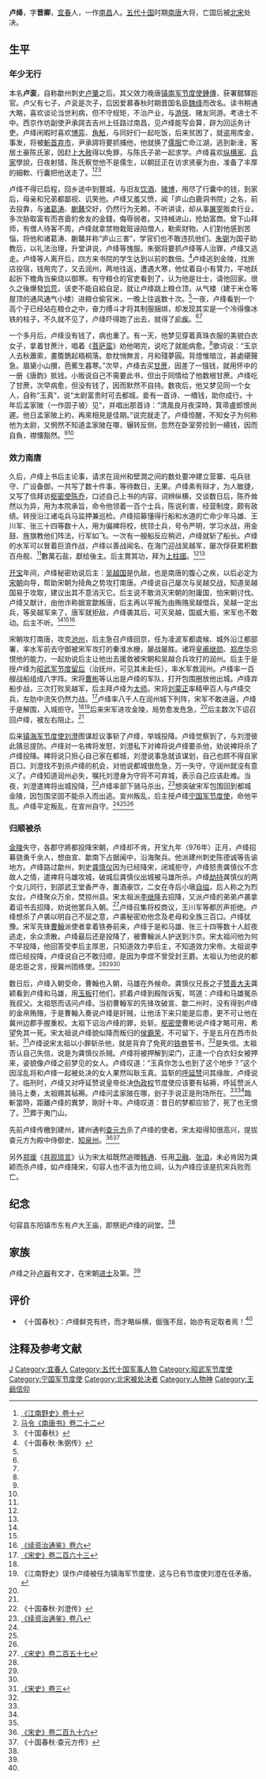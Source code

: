 '''卢绛'''{{BD|10世纪||976年|6月8日|catIdx=L}}，字'''晋卿'''，[[宜春|宜春]]人，一作[[南昌|南昌]]人。[[五代十国|五代十国]]时期[[南唐|南唐]]大将，亡国后被[[北宋|北宋]]处决。

== 生平 ==
=== 年少无行 ===
本名'''卢衮'''，自称歙州刺史[[卢肇|卢肇]]之后。其父效力晚唐[[镇南军节度使|镇南军节度使]][[鍾傳|鍾傳]]，获署舘驛廵官。卢父有七子，卢衮是次子，后因爱慕春秋时期晋国名臣[[魏绛|魏绛]]而改名。读书稍通大略，喜欢谈论当世利病，但不守规矩，不治产业，与[[游侠|游侠]]、赌友同游。考进士不中。西京作坊副使尹承諤去吉州上任路过南昌，见卢绛能写会算，辟为回运务计吏。卢绛闲暇时喜欢[[赌博|博弈]]、[[角觗|角觗]]，与同好们一起吃饭，后来贫困了，就盗用库金，事发，将被[[斬首|斬首]][[弃市|弃市]]，尹承諤将要抓捕他，他就换了[[儒服|儒服]]亡命江湖，逃到新淦，客居土豪陈氏家，因赶上[[大赦|大赦]]得以免罪，与陈氏子弟一起求学。卢绛喜欢[[纵横家|纵横家]]、[[兵家|兵家]]學說，日夜射猎，陈氏察觉他不是儒生，以朝廷正在访求贤豪为由，准备了丰厚的細軟、行囊把他送走了。<ref name=JNYS>[[:s:江南野史_(四庫全書本)/卷10|《江南野史》卷十]]</ref><ref name=ML22>[[:s:南唐書_(馬令,_四庫全書本)/卷22|马令《南唐书》卷二十二]]</ref><ref name=SGCQ>《十国春秋》</ref>

卢绛不得已启程，回乡途中到豐城，与旧友[[饮酒|饮酒]]、[[赌博|赌博]]，用尽了行囊中的钱，到家后，母亲和兄弟都鄙视、讥笑他。卢绛又羞又愤，闻「庐山白鹿洞书院」之名，前去投靠，与[[诸葛涛|诸葛涛]]、[[蒯鼇|蒯鼇]]交好，仍然行为无赖，不听讲读，却从事[[屠宰|屠宰]]贩卖行业，多次胁取富有而吝啬的舍友的金錢，侮辱弱者。又持械进山，抢劫富商。曾下山拜师，有僧人待客不周，卢绛就拿禁物栽赃诬陷僧人，勒索财物。人们對他感到苦惱，将他和诸葛涛、蒯鼇并称“庐山三害”，学官们也不敢违抗他们。[[朱弼|朱弼]]为国子助教后，以礼法治理，升堂讲说，卢绛等愧服。朱弼将要抓卢绛等人治罪，卢绛又逃走。卢绛等人离开后，四方来书院的学生达到以前的数倍。<ref>《十国春秋·朱弼传》</ref>卢绛逃到金陵，找旅店投宿，钱用完了，又去润州，两地往返，遭遇大寒，他仗着自小有膂力，平地跃起折下檐角当柴烧以御寒。有守粮仓的官吏看到了，认为他是壮士，请他回家。很久之後爆發[[饥荒|饥荒]]，该吏不能自給自足，就让卢绛跳上粮仓顶，从气楼（建于米仓等屋顶的通风通气小楼）进粮仓偷官米，一晚上往返数十次。<ref name=SGCQ/>一夜，卢绛看到一个高个子已经站在粮仓之中，奋力搏斗才将其制服捆绑，却发现其实是一个冷得像冰铁的柱子，不久就不见了，卢绛吓得跑了出去，就得了[[疟疾|疟疾]]。<ref name=JNYS/><ref name=ML22/>

一个多月后，卢绛没有钱了，病也重了。有一天，他梦见穿着真珠衣服的美貌白衣女子，拿着甘蔗汁，唱着《[[菩萨蛮|菩萨蛮]]》劝他喝完，说吃了就能病愈。<ref name=SGCQ/>歌词说：“玉京人去秋蕭索，畫簷鵲起梧桐落。欹枕悄無言，月和殘夢圓。背燈惟暗泣，甚處碪聲急。眉黛小山攅，芭蕉生暮寒。”次早，卢绛去买[[甘蔗|甘蔗]]，因差了一镪钱，就用怀中的一册《唐韵》抵钱。小贩说自己不需要此书，但出于同情给了他数根甘蔗。卢绛吃了甘蔗，次早病愈，但没有钱了，因而默然不自持。数夜后，他又梦见同一个女人，自称“玉真”，说“太尉富贵时可去都城，妾有一首诗、一缗钱，助你成行，十年后孟家陂（一作固子坡）见”，并唱出那首诗：“清風良月夜深時，箕帚盧郎恨尚遲。他日孟家陂上約，再來相見是佳期。”说完就走了。卢绛惊醒，不知女子为何称他为太尉，又惘然不知道孟家陂在哪，辗转反侧，忽然在卧室旁捡到一緡钱，因而自負，襟懐豁然。<ref name=JNYS/><ref name=ML22/>

=== 效力南唐 ===
久后，卢绛上书后主论事，请求在润州和壁澗之间的数处要冲建立营寨、屯兵驻守、广设备御，一共写了数十件事，等待数日，无果。卢绛素有辩才，为人敏捷，又写了信拜访[[枢密使|枢密使]][[陈乔_(南唐)|陈乔]]，口述自己上书的内容，词辨纵横，交谈数日后，陈乔耸然以为异，用为本院承旨，命令他领着一百个士兵，陈说利害，经营制度，颇有政绩。转授沿江诸屯兵马监押兼巡检。卢绛招募懂得行船和水道的亡命少年马雄、王川军、张三十四等数十人，用为偏裨将校，统领士兵，号令严明，学习水战，用金鼓、旌旗教他们阵法，行军如飞。一次有一艘船反应稍迟，卢绛就斩了船长。卢绛的水军可以冒着巨浪作战，卢绛以善战闻名，在海门迎战吴越军，屡次俘获累积数百舟舰、<ref name=SGCQ/>數萬石盐，獻给後主。后主賞其功，拜为[[上柱國|上柱國]]。<ref name=JNYS/><ref name=ML22/>

[[开宝|开宝]]年间，卢绛秘密劝说后主：[[吴越国|吴越国]]是仇敌，也是南唐的腹心之疾，以后必定为[[宋朝|宋朝]]向导，帮助宋朝为掎角之势攻打南唐。卢绛说自己屡次与吴越交战，知道吴越国易于攻取，建议出其不意消灭它。后主说不敢消灭宋朝的附庸国，怕宋朝讨伐。卢绛又献计，由他诈称据宣歙叛唐，后主再以平叛为由贿赂吴越借兵，吴越一定出兵，等吴越军来了，唐军就拒敌，卢绛袭其后，可灭吴越，国威大振，宋军也不敢动。后主不听。<ref name=ML22/><ref name=SGCQ/><ref>[[:s:续资治通鉴/卷6|《续资治通鉴》卷六]]</ref>

宋朝攻打南唐，攻克[[池州|池州]]，后主急召卢绛回京，任为凌波军都虞候、城外沿江都部署，率水军前去守御被宋军攻打的秦淮水栅，屡战屡胜。诸将[[皇甫继勋|皇甫继勋]]、[[郑彦华|郑彦华]]忌恨他的能力，一起劝说后主让他出去援救被宋朝和吴越合兵攻打的润州。后主于是授卢绛为[[昭武军节度使_(南吴)|昭武军节度留后]]（治抚州，可见其未赴任），率水军救润州。卢绛率一百艘战船组成八字阵。宋将[[曹彬|曹彬]]等认出是卢绛的军队，打开包围圈放他出城。卢绛弃船步战，三次打败吴越军，后主拜卢绛为[[太师|太师]]。宋将[[刘蒙正|刘蒙正]]率精甲百人与卢绛交兵，左肋中流矢仍然力战。<ref>[[:s:宋史/卷263|《宋史》卷二百六十三]]</ref>卢绛率八千人在润州城下列阵，宋军不敢进逼，卢绛于是解围，入城拒守。<ref name=SGCQ/><ref>《江南野史》误作卢绛被任为镇海军节度使，这与已有节度使刘澄在任矛盾。</ref>后来宋军进攻金陵，局势愈发危急，<ref name=ML22/>后主数次下诏召回卢绛，被左右阻止。<ref name=JNYS/>

后来[[镇海军节度使|镇海军节度使]][[刘澄_(南唐)|刘澄]]图谋趁议事斩了卢绛，举城投降。卢绛觉察到了，与刘澄彼此猜忌提防。卢绛对一名禆将发怒，刘澄私下对禆将说卢绛要杀他，劝说裨将杀了卢绛投降。裨将说只担心自己家在都城，刘澄说事急就该谋划，自己也顾不得自家百口。刘澄找不到杀卢绛的机会，对他说都城很危急，万一失守，守润州就没有意义了。卢绛知道润州必失，嘱托刘澄身为守将不可弃城，表示自己应该赴难。当夜，刘澄遣禆将出城投降，<ref>《十国春秋·刘澄传》</ref>卢绛率部下骑马杀出，<ref>[[:s:续资治通鉴/卷8|《续资治通鉴》卷八]]</ref>想突破宋军包围回到都城金陵，因包围坚固不能杀入而出逃。宣州叛乱，后主授卢绛[[宁国军节度使|宁国军节度使]]，命他平乱。卢绛平定叛乱，在宣州自守。<ref name=JNYS/><ref name=ML22/><ref name=SGCQ/>

=== 归顺被杀 ===
[[金陵|金陵]]失守，各郡守將都投降宋朝，卢绛却不肯。开宝九年（976年）正月，卢绛招募骁勇千余人，想由宣、歙南下占据闽中，沿海聚兵。他派建州刺史陈德诚等告谕地方。卢绛路过歙州，刺史[[龚慎仪|龚慎仪]]因为已经降宋，闭城拒守，卢绛怒责龚慎仪不念故人之情，遣禆将马雄攻城，破城后龚慎仪出城被马雄所杀。卢绛[[劫持|劫持]]龚慎仪的两个女儿同行，到邵武王堂香严寺，置酒豪饮，二女在寺后小墩[[自缢|自缢]]，后人称之为烈女台。卢绛聚众万余，焚掠州县。宋太祖派[[李继隆|李继隆]]去招降，又派卢绛的弟弟卢袭拿着诏书去招降，劝说他罢兵入朝。<ref>[[:s:宋史/卷257|《宋史》卷二百五十七]]</ref>卢绛召集将校商议，王川军等都厉声拒绝。卢绛想杀了卢袭以明自己不屈之意，卢袭秘密劝他念及老母和全族三百口。卢绛犹豫。宋军先锋[[曹翰|曹翰]]派使者拿着铁券前来，卢绛于是和马雄、张三十四等数十人趁夜逃走，余众溃散。卢绛最后还是投降了，被曹翰派人护送到汴京。宋太祖问他为何不早投降，他回答受李后主厚恩，只知道效力李后主，不知道效力宋帝。太祖说李煜已经投降，卢绛说自己不敢归顺，是因为李煜不曾受封王爵。太祖认为他说的都是忠臣之言，授冀州团练使。<ref name=JNYS/><ref name=ML22/><ref name=SGCQ/>

数日后，卢绛入朝受命，曹翰也入朝，马雄在外候命。龚慎仪兄長之子[[赞善大夫|赞善大夫]]龚颖看到卢绛和马雄，用[[玉板|玉板]]打他们，抓着卢绛到殿陛诉寃，骂道：卢绛和马雄冤杀我叔父。太祖怒而诘问卢绛。当初曹翰军的先锋攻破宣、歙二州时，没有得到卢绛的金帛贿赂，于是曹翰入奏说卢绛是奸贼，让他活下来只能是后患，更不可让他在冀州边郡手握重权。太祖下诏治卢绛的罪，处斩。[[枢密使|枢密使]]曹彬说卢绛才略可用，希望免其一死。宋太祖说卢绛貌似降而叛归的[[侯霸荣|侯霸荣]]，不可留下，于是五月在西市处斩。<ref>[[:s:宋史/卷3|《宋史》卷三]]</ref>卢绛说宋太祖以小罪斩杀他，就是背弃了免死的[[铁劵|铁劵]]誓书，<ref name=SGCQ/>是失信。太祖否认自己失信，说是为龚慎仪杀贼。卢绛将被押解到梁门，正逢一个白衣妇女被押来，姿貌像卢绛之前梦见的女人。卢绛叹道：“玉真你怎么也到了这个地步？”这个因淫乱将和卢绛一起被处决的女人果然叫耿玉真。监斩的[[呼延赞|呼延赞]]问其缘故，卢绛说了。临刑时，卢绛又对呼延赞说皇帝处决[[伪政权|伪政权]]节度使应该要有毡褥，呼延赞派人骑马上奏，太祖赐其毡褥。卢绛问孟家陂在哪，刽子手说正是刑场所在。<ref name=ML22/><ref name=SGCQ/>臨斬當時，距離卢绛的異梦，剛好十年。卢绛叹道：昔日的梦都应验了，死了也无恨了。<ref name=JNYS/>葬于夷门山。

先前卢绛传檄到建州，建州通判[[查元方|查元方]]杀了卢绛的使者。宋太祖得知很高兴，提拔查元方为殿中侍御史、[[知事|知]][[泉州|泉州]]。<ref>[[:s:宋史/卷296|《宋史》卷二百九十六]]</ref><ref>《十国春秋·查元方传》</ref>

另外[[郑瑗|郑瑗]]《[[井观琐言|井观琐言]]》认为宋太祖既然追赠[[韩通|韩通]]、任用[[卫融|卫融]]、[[张洎|张洎]]，未必肯因为龚颖而杀卢绛，如卢绛降宋，句容人也不该为他立祠，认为卢绛应该是抗宋兵败而亡。

== 纪念 ==
句容县东阳镇市东有卢大王庙，即祭祀卢绛的祠堂。<ref name=SGCQ/>

== 家族 ==
卢绛之孙[[卢器|卢器]]有文才，在宋朝[[进士|进士]]及第。<ref name=JNYS/>

== 评价 ==
*《十国春秋》：卢绛鲜克有终，而才略纵横，倔强不屈，始亦有足取者焉！<ref name=SGCQ/>

== 注释及参考文献 ==
{{reflist|2}}

{{DEFAULTSORT:L}}
[[Category:卢姓|J]]
[[Category:宜春人|Category:宜春人]]
[[Category:五代十国军事人物|Category:五代十国军事人物]]
[[Category:昭武军节度使|Category:昭武军节度使]]
[[Category:宁国军节度使|Category:宁国军节度使]]
[[Category:北宋被处决者|Category:北宋被处决者]]
[[Category:人物神|Category:人物神]]
[[Category:王爺信仰|Category:王爺信仰]]